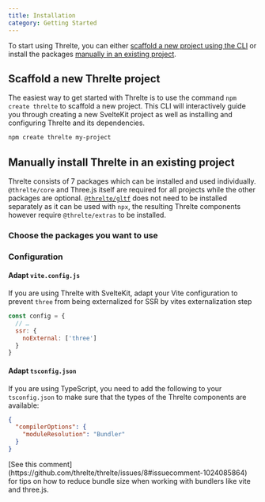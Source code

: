 ```yaml
---
title: Installation
category: Getting Started
---
```


To start using Threlte, you can either [scaffold a new project using the CLI](#scaffold-a-new-threlte-project) or install the packages [manually in an existing project](#manually-install-threlte-in-an-existing-project).

## Scaffold a new Threlte project

The easiest way to get started with Threlte is to use the command `npm create threlte` to scaffold a
new project. This CLI will interactively guide you through creating a new SvelteKit project as well
as installing and configuring Threlte and its dependencies.

```bash
npm create threlte my-project
```

## Manually install Threlte in an existing project

Threlte consists of 7 packages which can be installed and used individually. `@threlte/core` and Three.js
itself are required for all projects while the other packages are optional.
[`@threlte/gltf`](/docs/reference/gltf/getting-started) does not need to be installed separately as it
can be used with `npx`, the resulting Threlte components however require `@threlte/extras` to be installed.

### Choose the packages you want to use

<ManualInstallGuide client:load />

### Configuration

#### Adapt `vite.config.js`

If you are using Threlte with SvelteKit, adapt your Vite configuration to prevent `three` from being externalized for SSR by vites externalization step

```js {3-5}+ title=vite.config.js
const config = {
  // …
  ssr: {
    noExternal: ['three']
  }
}
```

#### Adapt `tsconfig.json`

If you are using TypeScript, you need to add the following to your `tsconfig.json` to make sure that
the types of the Threlte components are available:

```json title=tsconfig.json {3}+
{
  "compilerOptions": {
    "moduleResolution": "Bundler"
  }
}
```

<Tip type="tip">
  [See this comment](https://github.com/threlte/threlte/issues/8#issuecomment-1024085864) for tips
  on how to reduce bundle size when working with bundlers like vite and three.js.
</Tip>
